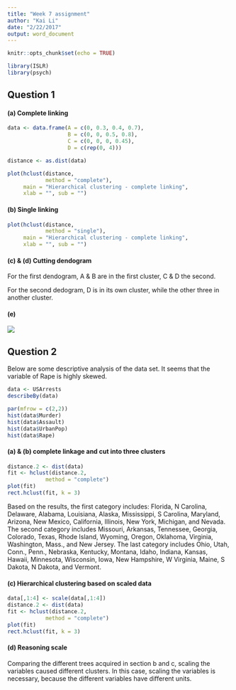 ```yaml
---
title: "Week 7 assignment"
author: "Kai Li"
date: "2/22/2017"
output: word_document
---
```


```r
knitr::opts_chunk$set(echo = TRUE)

library(ISLR)
library(psych)

```

## Question 1

#### (a) Complete linking

``` R

data <- data.frame(A = c(0, 0.3, 0.4, 0.7),
                   B = c(0, 0, 0.5, 0.8),
                   C = c(0, 0, 0, 0.45),
                   D = c(rep(0, 4)))

distance <- as.dist(data)

plot(hclust(distance, 
            method = "complete"),
     main = "Hierarchical clustering - complete linking",
     xlab = "", sub = "")

```

#### (b) Single linking

``` R

plot(hclust(distance, 
            method = "single"),
     main = "Hierarchical clustering - complete linking",
     xlab = "", sub = "")

```

#### (c) & (d) Cutting dendogram

For the first dendogram, A & B are in the first cluster, C & D the second. 

For the second dedogram, D is in its own cluster, while the other three in another cluster.

#### (e)

![](https://raw.githubusercontent.com/nalsi/PSY880_data_mining/master/11487798077_.pic.jpg)

## Question 2

Below are some descriptive analysis of the data set. It seems that the variable of Rape is highly skewed.

``` R

data <- USArrests
describeBy(data)

par(mfrow = c(2,2))
hist(data$Murder)
hist(data$Assault)
hist(data$UrbanPop)
hist(data$Rape)

```

#### (a) & (b) complete linkage and cut into three clusters

``` R

distance.2 <- dist(data)
fit <- hclust(distance.2,
            method = "complete")
plot(fit)
rect.hclust(fit, k = 3)

```

Based on the results, the first category includes: Florida, N Carolina, Delaware, Alabama, Louisiana, Alaska, Mississippi, S Carolina, Maryland, Arizona, New Mexico, California, Illinois, New York, Michigan, and Nevada. The second category includes Missouri, Arkansas, Tennessee, Georgia, Colorado, Texas, Rhode Island, Wyoming, Oregon, Oklahoma, Virginia, Washington, Mass., and New Jersey. The last category includes Ohio, Utah, Conn., Penn., Nebraska, Kentucky, Montana, Idaho, Indiana, Kansas, Hawaii, Minnesota, Wisconsin, Iowa, New Hampshire, W Virginia, Maine, S Dakota, N Dakota, and Vermont.

#### (c) Hierarchical clustering based on scaled data

``` R

data[,1:4] <- scale(data[,1:4])
distance.2 <- dist(data)
fit <- hclust(distance.2,
            method = "complete")
plot(fit)
rect.hclust(fit, k = 3)

```

#### (d) Reasoning scale

Comparing the different trees acquired in section b and c, scaling the variables caused different clusters. In this case, scaling the variables is necessary, because the different variables have different units.